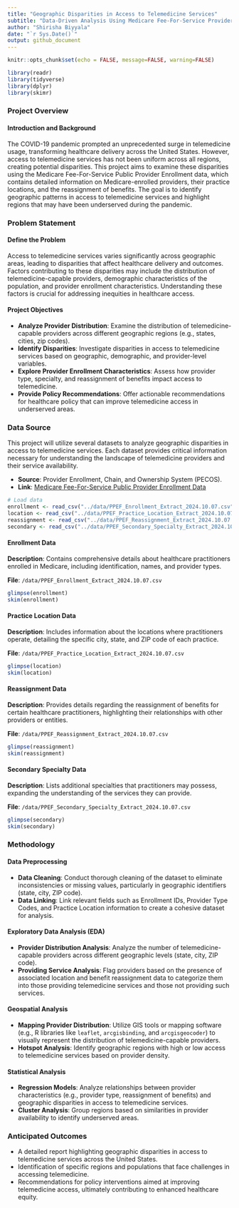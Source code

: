 ```yaml
---
title: "Geographic Disparities in Access to Telemedicine Services"
subtitle: "Data-Driven Analysis Using Medicare Fee-For-Service Provider Data"
author: "Shirisha Biyyala"
date: "`r Sys.Date()`"
output: github_document
---
```


```r
knitr::opts_chunk$set(echo = FALSE, message=FALSE, warning=FALSE)
```


```r
library(readr)
library(tidyverse)
library(dplyr)
library(skimr)
```

### Project Overview

#### Introduction and Background
The COVID-19 pandemic prompted an unprecedented surge in telemedicine usage, transforming healthcare delivery across the United States. However, access to telemedicine services has not been uniform across all regions, creating potential disparities. This project aims to examine these disparities using the Medicare Fee-For-Service Public Provider Enrollment data, which contains detailed information on Medicare-enrolled providers, their practice locations, and the reassignment of benefits. The goal is to identify geographic patterns in access to telemedicine services and highlight regions that may have been underserved during the pandemic.

### Problem Statement

#### Define the Problem
Access to telemedicine services varies significantly across geographic areas, leading to disparities that affect healthcare delivery and outcomes. Factors contributing to these disparities may include the distribution of telemedicine-capable providers, demographic characteristics of the population, and provider enrollment characteristics. Understanding these factors is crucial for addressing inequities in healthcare access.

#### Project Objectives

- **Analyze Provider Distribution**: Examine the distribution of telemedicine-capable providers across different geographic regions (e.g., states, cities, zip codes).
- **Identify Disparities**: Investigate disparities in access to telemedicine services based on geographic, demographic, and provider-level variables.
- **Explore Provider Enrollment Characteristics**: Assess how provider type, specialty, and reassignment of benefits impact access to telemedicine.
- **Provide Policy Recommendations**: Offer actionable recommendations for healthcare policy that can improve telemedicine access in underserved areas.


### Data Source

This project will utilize several datasets to analyze geographic disparities in access to telemedicine services. Each dataset provides critical information necessary for understanding the landscape of telemedicine providers and their service availability.

- **Source**: Provider Enrollment, Chain, and Ownership System (PECOS).
- **Link**: [Medicare Fee-For-Service Public Provider Enrollment Data](https://www.nber.org/research/data/medicare-fee-service-public-provider-enrollment-data)

```r
# Load data
enrollment <- read_csv("../data/PPEF_Enrollment_Extract_2024.10.07.csv", show_col_types = FALSE)
location <- read_csv("../data/PPEF_Practice_Location_Extract_2024.10.07.csv", show_col_types = FALSE)
reassignment <- read_csv("../data/PPEF_Reassignment_Extract_2024.10.07.csv", show_col_types = FALSE)
secondary <- read_csv("../data/PPEF_Secondary_Specialty_Extract_2024.10.07.csv", show_col_types = FALSE)
```

#### Enrollment Data
**Description**: Contains comprehensive details about healthcare practitioners enrolled in Medicare, including identification, names, and provider types.

**File**: `/data/PPEF_Enrollment_Extract_2024.10.07.csv`

```r
glimpse(enrollment)
skim(enrollment)
```

#### Practice Location Data
**Description**: Includes information about the locations where practitioners operate, detailing the specific city, state, and ZIP code of each practice.

**File**: `/data/PPEF_Practice_Location_Extract_2024.10.07.csv`

```r
glimpse(location)
skim(location)
```

#### Reassignment Data
**Description**: Provides details regarding the reassignment of benefits for certain healthcare practitioners, highlighting their relationships with other providers or entities.

**File**: `/data/PPEF_Reassignment_Extract_2024.10.07.csv`

```r
glimpse(reassignment)
skim(reassignment)
```

#### Secondary Specialty Data
**Description**: Lists additional specialties that practitioners may possess, expanding the understanding of the services they can provide.

**File**: `/data/PPEF_Secondary_Specialty_Extract_2024.10.07.csv`

```r
glimpse(secondary)
skim(secondary)
```


### Methodology

#### Data Preprocessing

- **Data Cleaning**: Conduct thorough cleaning of the dataset to eliminate inconsistencies or missing values, particularly in geographic identifiers (state, city, ZIP code).
- **Data Linking**: Link relevant fields such as Enrollment IDs, Provider Type Codes, and Practice Location information to create a cohesive dataset for analysis.

#### Exploratory Data Analysis (EDA)

- **Provider Distribution Analysis**: Analyze the number of telemedicine-capable providers across different geographic levels (state, city, ZIP code).
- **Providing Service Analysis**: Flag providers based on the presence of associated location and benefit reassignment data to categorize them into those providing telemedicine services and those not providing such services.

#### Geospatial Analysis

- **Mapping Provider Distribution**: Utilize GIS tools or mapping software (e.g., R libraries like `leaflet`, `arcgisbinding`, and `arcgisgeocoder`) to visually represent the distribution of telemedicine-capable providers.
- **Hotspot Analysis**: Identify geographic regions with high or low access to telemedicine services based on provider density.

#### Statistical Analysis

- **Regression Models**: Analyze relationships between provider characteristics (e.g., provider type, reassignment of benefits) and geographic disparities in access to telemedicine services.
- **Cluster Analysis**: Group regions based on similarities in provider availability to identify underserved areas.

### Anticipated Outcomes

- A detailed report highlighting geographic disparities in access to telemedicine services across the United States.
- Identification of specific regions and populations that face challenges in accessing telemedicine.
- Recommendations for policy interventions aimed at improving telemedicine access, ultimately contributing to enhanced healthcare equity.
